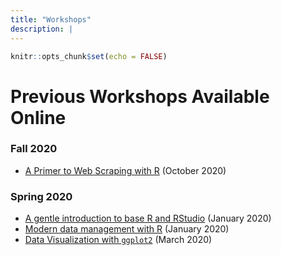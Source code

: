 ```yaml
---
title: "Workshops"
description: |
---
```


```r
knitr::opts_chunk$set(echo = FALSE)
```


# Previous Workshops Available Online

### Fall 2020 

- [A Primer to Web Scraping with R](https://github.com/hertie-data-science-lab/ds-workshop-webscraping) (October 2020)

### Spring 2020

- [A gentle introduction to base R and RStudio](https://github.com/hertie-data-science-lab/ds-workshop-r-intro) (January 2020)
- [Modern data management with R ](https://github.com/hertie-data-science-lab/ds-workshop-datamanagement) (January 2020)
- [Data Visualization with `ggplot2`](https://github.com/hertie-data-science-lab/ds-workshop-dataviz) (March 2020)